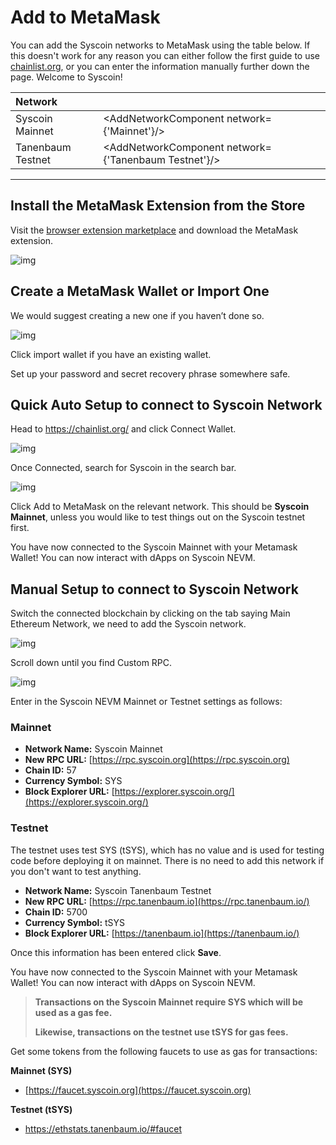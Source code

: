

# Add to MetaMask

You can add the Syscoin networks to MetaMask using the table below. If this doesn't work for any reason you can either follow the first guide to use [chainlist.org](https://chainlist.org/), or you can enter the information manually further down the page. Welcome to Syscoin!

| Network                   |                                                      |
| :------------------------ | ---------------------------------------------------- |
| Syscoin Mainnet           | <AddNetworkComponent network={'Mainnet'}/>           |
| Tanenbaum Testnet | <AddNetworkComponent network={'Tanenbaum Testnet'}/> |

------



## Install the MetaMask Extension from the Store

Visit the [browser extension marketplace](https://chrome.google.com/webstore/detail/nkbihfbeogaeaoehlefnkodbefgpgknn) and download the MetaMask extension.



![img](../../../images/mm.png)

## Create a MetaMask Wallet or Import One

We would suggest creating a new one if you haven’t done so.

![img](../../../images/mm_new_wallet.png)

Click import wallet if you have an existing wallet.

Set up your password and secret recovery phrase somewhere safe.

## **Quick Auto Setup** to connect to Syscoin Network

Head to https://chainlist.org/ and click Connect Wallet.

![img](../../../images/mm_chainlist.png)

Once Connected, search for Syscoin in the search bar.

![img](../../../images/mm_chainlist_testnet.png)

Click Add to MetaMask on the relevant network. This should be **Syscoin Mainnet**, unless you would like to test things out on the Syscoin testnet first.

You have now connected to the Syscoin Mainnet with your Metamask Wallet! You can now interact with dApps on Syscoin NEVM.



## Manual Setup to connect to Syscoin Network

Switch the connected blockchain by clicking on the tab saying Main Ethereum Network, we need to add the Syscoin network.



![img](../../../images/mm_connect_sys.png)

Scroll down until you find Custom RPC.



![img](../../../images/mm_custom_rpc.png)

Enter in the Syscoin NEVM Mainnet or Testnet settings as follows:



### Mainnet

- **Network Name:** Syscoin Mainnet
- **New RPC URL:** [https://rpc.syscoin.org](https://rpc.syscoin.org)
- **Chain ID:** 57
- **Currency Symbol:** SYS
- **Block Explorer URL:** [https://explorer.syscoin.org/](https://explorer.syscoin.org/)



### Testnet

The testnet uses test SYS (tSYS), which has no value and is used for testing code before deploying it on mainnet. There is no need to add this network if you don't want to test anything.

- **Network Name:** Syscoin Tanenbaum Testnet
- **New RPC URL:** [https://rpc.tanenbaum.io](https://rpc.tanenbaum.io/)
- **Chain ID:** 5700
- **Currency Symbol:** tSYS
- **Block Explorer URL:** [https://tanenbaum.io](https://tanenbaum.io/)



Once this information has been entered click **Save**.

You have now connected to the Syscoin Mainnet with your Metamask Wallet! You can now interact with dApps on Syscoin NEVM.

> **Transactions on the Syscoin Mainnet require SYS which will be used as a gas fee.**
>
> **Likewise, transactions on the testnet use tSYS for gas fees.**



Get some tokens from the following faucets to use as gas for transactions:



**Mainnet (SYS)**

- [https://faucet.syscoin.org](https://faucet.syscoin.org)

**Testnet (tSYS)**

- https://ethstats.tanenbaum.io/#faucet
